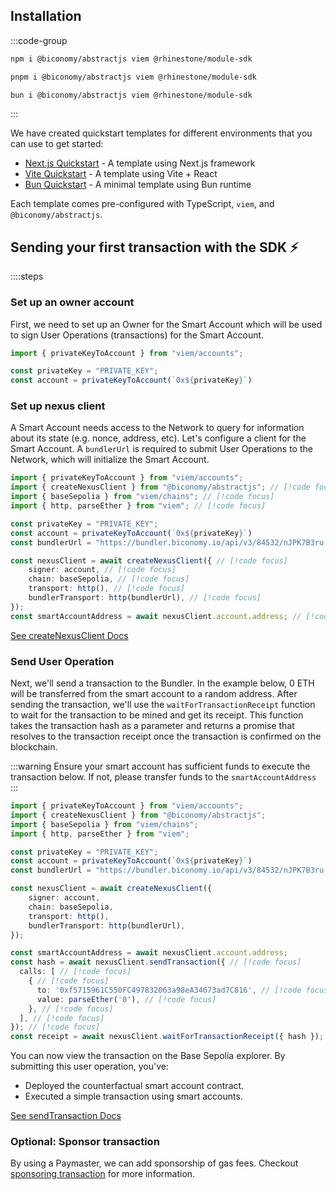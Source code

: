 

## Installation

:::code-group
 
```bash [npm]
npm i @biconomy/abstractjs viem @rhinestone/module-sdk
```
 
```bash [pnpm]
pnpm i @biconomy/abstractjs viem @rhinestone/module-sdk
```
 
```bash [bun]
bun i @biconomy/abstractjs viem @rhinestone/module-sdk
```
 
:::

We have created quickstart templates for different environments that you can use to get started:

- [Next.js Quickstart](https://github.com/bcnmy/examples/tree/main/nextjs-quickstart) - A template using Next.js framework
- [Vite Quickstart](https://github.com/bcnmy/examples/tree/main/vite-quickstart) - A template using Vite + React
- [Bun Quickstart](https://github.com/bcnmy/examples/tree/main/bun-quickstart) - A minimal template using Bun runtime

Each template comes pre-configured with TypeScript, `viem`, and `@biconomy/abstractjs`.

## Sending your first transaction with the SDK ⚡️

::::steps

### Set up an owner account
First, we need to set up an Owner for the Smart Account which will be used to sign User Operations (transactions) for the Smart Account.

```typescript 
import { privateKeyToAccount } from "viem/accounts";

const privateKey = "PRIVATE_KEY";
const account = privateKeyToAccount(`0x${privateKey}`)
```

### Set up nexus client

A Smart Account needs access to the Network to query for information about its state (e.g. nonce, address, etc). Let's configure a client for the Smart Account.
A `bundlerUrl` is required to submit User Operations to the Network, which will initialize the Smart Account.

```typescript 
import { privateKeyToAccount } from "viem/accounts";
import { createNexusClient } from "@biconomy/abstractjs"; // [!code focus]
import { baseSepolia } from "viem/chains"; // [!code focus]
import { http, parseEther } from "viem"; // [!code focus]

const privateKey = "PRIVATE_KEY";
const account = privateKeyToAccount(`0x${privateKey}`)
const bundlerUrl = "https://bundler.biconomy.io/api/v3/84532/nJPK7B3ru.dd7f7861-190d-41bd-af80-6877f74b8f44"; // [!code focus]

const nexusClient = await createNexusClient({ // [!code focus]
    signer: account, // [!code focus]
    chain: baseSepolia, // [!code focus]
    transport: http(), // [!code focus]
    bundlerTransport: http(bundlerUrl), // [!code focus]
});
const smartAccountAddress = await nexusClient.account.address; // [!code focus]
```

[See createNexusClient Docs](/nexus-client)

### Send User Operation

Next, we'll send a transaction to the Bundler. In the example below, 0 ETH will be transferred from the smart account to a random address. After sending the transaction, we'll use the `waitForTransactionReceipt` function to wait for the transaction to be mined and get its receipt. This function takes the transaction hash as a parameter and returns a promise that resolves to the transaction receipt once the transaction is confirmed on the blockchain.

:::warning
Ensure your smart account has sufficient funds to execute the transaction below. If not, please transfer funds to the `smartAccountAddress`
:::

```typescript 
import { privateKeyToAccount } from "viem/accounts";
import { createNexusClient } from "@biconomy/abstractjs";
import { baseSepolia } from "viem/chains"; 
import { http, parseEther } from "viem"; 

const privateKey = "PRIVATE_KEY";
const account = privateKeyToAccount(`0x${privateKey}`)
const bundlerUrl = "https://bundler.biconomy.io/api/v3/84532/nJPK7B3ru.dd7f7861-190d-41bd-af80-6877f74b8f44";

const nexusClient = await createNexusClient({ 
    signer: account, 
    chain: baseSepolia,
    transport: http(), 
    bundlerTransport: http(bundlerUrl), 
});

const smartAccountAddress = await nexusClient.account.address; 
const hash = await nexusClient.sendTransaction({ // [!code focus]
  calls: [ // [!code focus]
    { // [!code focus]
      to: '0xf5715961C550FC497832063a98eA34673ad7C816', // [!code focus]
      value: parseEther('0'), // [!code focus]
    }, // [!code focus]
  ], // [!code focus]
}); // [!code focus]
const receipt = await nexusClient.waitForTransactionReceipt({ hash }); // [!code focus]
```

You can now view the transaction on the Base Sepolia explorer. By submitting this user operation, you've:

- Deployed the counterfactual smart account contract.
- Executed a simple transaction using smart accounts.


[See sendTransaction Docs](/nexus-client/methods#sendtransaction)

### Optional: Sponsor transaction

By using a Paymaster, we can add sponsorship of gas fees. Checkout [sponsoring transaction](/tutorials/gasless) for more information.
